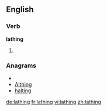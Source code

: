 ==English==

===Verb===
'''lathing'''

# {{present participle of|[[lathe]]}}

===Anagrams===
* {{alphagram|aghilnt}}
* [[Althing#English|Althing]]
* [[halting#English|halting]]

[[de:lathing]]
[[fr:lathing]]
[[vi:lathing]]
[[zh:lathing]]